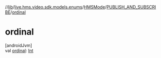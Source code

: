 //[lib](/api-reference/android/v2/home/content)/[live.hms.video.sdk.models.enums](../../index)/[HMSMode](../index)/[PUBLISH_AND_SUBSCRIBE](index)/[ordinal](ordinal)

# ordinal

[androidJvm]\
val [ordinal](ordinal): [Int](https://kotlinlang.org/api/latest/jvm/stdlib/kotlin/-int/index.html)
